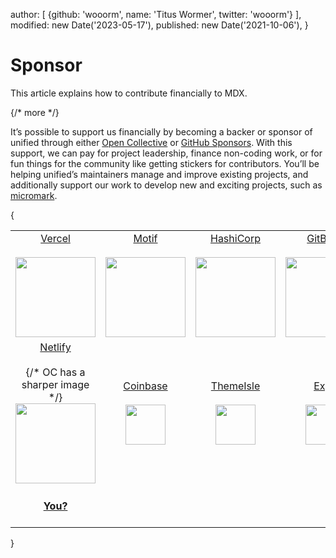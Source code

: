   author: [
    {github: 'wooorm', name: 'Titus Wormer', twitter: 'wooorm'}
  ],
  modified: new Date('2023-05-17'),
  published: new Date('2021-10-06'),
}

# Sponsor

This article explains how to contribute financially to MDX.

{/* more */}

It’s possible to support us financially by becoming a backer or sponsor of
unified through either [Open Collective][oc] or [GitHub Sponsors][gh].
With this support, we can pay for project leadership, finance non-coding work,
or for fun things for the community like getting stickers for contributors.
You’ll be helping unified’s maintainers manage and improve existing projects,
and additionally support our work to develop new and exciting projects, such
as [micromark][].

{
  <table>
    <tr valign="middle">
      <td width="20%" align="center" rowSpan={2} colSpan={2}>
        <a href="https://vercel.com">Vercel</a><br /><br />
        <a href="https://vercel.com"><img src="https://avatars1.githubusercontent.com/u/14985020?s=256&v=4" width="128" style={{display: 'block', maxWidth: '100%'}} /></a>
      </td>
      <td width="20%" align="center" rowSpan={2} colSpan={2}>
        <a href="https://motif.land">Motif</a><br /><br />
        <a href="https://motif.land"><img src="https://avatars1.githubusercontent.com/u/74457950?s=256&v=4" width="128" style={{display: 'block', maxWidth: '100%'}} /></a>
      </td>
      <td width="20%" align="center" rowSpan={2} colSpan={2}>
        <a href="https://www.hashicorp.com">HashiCorp</a><br /><br />
        <a href="https://www.hashicorp.com"><img src="https://avatars1.githubusercontent.com/u/761456?s=256&v=4" width="128" style={{display: 'block', maxWidth: '100%'}} /></a>
      </td>
      <td width="20%" align="center" rowSpan={2} colSpan={2}>
        <a href="https://www.gitbook.com">GitBook</a><br /><br />
        <a href="https://www.gitbook.com"><img src="https://avatars1.githubusercontent.com/u/7111340?s=256&v=4" width="128" /></a>
      </td>
      <td width="20%" align="center" rowSpan={2} colSpan={2}>
        <a href="https://www.gatsbyjs.org">Gatsby</a><br /><br />
        <a href="https://www.gatsbyjs.org"><img src="https://avatars1.githubusercontent.com/u/12551863?s=256&v=4" width="128" style={{display: 'block', maxWidth: '100%'}} /></a>
      </td>
    </tr>
    <tr valign="middle" />
    <tr valign="middle">
      <td width="20%" align="center" rowSpan={2} colSpan={2}>
        <a href="https://www.netlify.com">Netlify</a><br /><br />
        {/* OC has a sharper image */}
        <a href="https://www.netlify.com"><img src="https://images.opencollective.com/netlify/4087de2/logo/256.png" width="128" style={{display: 'block', maxWidth: '100%'}} /></a>
      </td>
      <td width="10%" align="center">
        <a href="https://www.coinbase.com">Coinbase</a><br /><br />
        <a href="https://www.coinbase.com"><img src="https://avatars1.githubusercontent.com/u/1885080?s=256&v=4" width="64" style={{display: 'block', maxWidth: '100%'}} /></a>
      </td>
      <td width="10%" align="center">
        <a href="https://themeisle.com">ThemeIsle</a><br /><br />
        <a href="https://themeisle.com"><img src="https://avatars1.githubusercontent.com/u/58979018?s=128&v=4" width="64" style={{display: 'block', maxWidth: '100%'}} /></a>
      </td>
      <td width="10%" align="center">
        <a href="https://expo.io">Expo</a><br /><br />
        <a href="https://expo.io"><img src="https://avatars1.githubusercontent.com/u/12504344?s=128&v=4" width="64" style={{display: 'block', maxWidth: '100%'}} /></a>
      </td>
      <td width="10%" align="center">
        <a href="https://boostnote.io">Boost Note</a><br /><br />
        <a href="https://boostnote.io"><img src="https://images.opencollective.com/boosthub/6318083/logo/128.png" width="64" style={{display: 'block', maxWidth: '100%'}} /></a>
      </td>
      <td width="10%" align="center">
        <a href="https://markdown.space">Markdown Space</a><br /><br />
        <a href="https://markdown.space"><img src="https://images.opencollective.com/markdown-space/e1038ed/logo/128.png" width="64" style={{display: 'block', maxWidth: '100%'}} /></a>
      </td>
      <td width="10%" align="center">
        <a href="https://www.holloway.com">Holloway</a><br /><br />
        <a href="https://www.holloway.com"><img src="https://avatars1.githubusercontent.com/u/35904294?s=128&v=4" width="64" style={{display: 'block', maxWidth: '100%'}} /></a>
      </td>
      <td width="10%" />
      <td width="10%" />
    </tr>
    <tr valign="middle">
      <td width="100%" align="center" colSpan={8}>
        <br />
        <a href="https://opencollective.com/unified"><strong>You?</strong></a>
        <br /><br />
      </td>
    </tr>
  </table>
}

[oc]: https://opencollective.com/unified

[gh]: https://github.com/sponsors/unifiedjs

[micromark]: https://github.com/micromark/micromark
